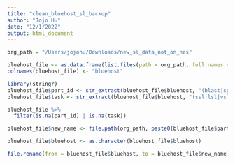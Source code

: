 ```yaml
---
title: "clean_bluehost_sl_backup"
author: "Jojo Hu"
date: "12/1/2022"
output: html_document
---
```


```r
org_path = "/Users/jojohu/Downloads/new_sl_data_not_on_nas"

bluehost_file <- as.data.frame(list.files(path = org_path, full.names = T))
colnames(bluehost_file) <- "bluehost"

library(stringr)
bluehost_file$part_id <- str_extract(bluehost_file$bluehost, "(blast|spoli)_(a|c)_\\S{3}")
bluehost_file$task <- str_extract(bluehost_file$bluehost, "(ssl|lsl|vsl|tsl|rice_gj)")

bluehost_file %>%
  filter(is.na(part_id) | is.na(task))

bluehost_file$new_name <- file.path(org_path, paste0(bluehost_file$part_id, "_", bluehost_file$task, ".csv"))

bluehost_file$bluehost <- as.character(bluehost_file$bluehost)

file.rename(from = bluehost_file$bluehost, to = bluehost_file$new_name)
```